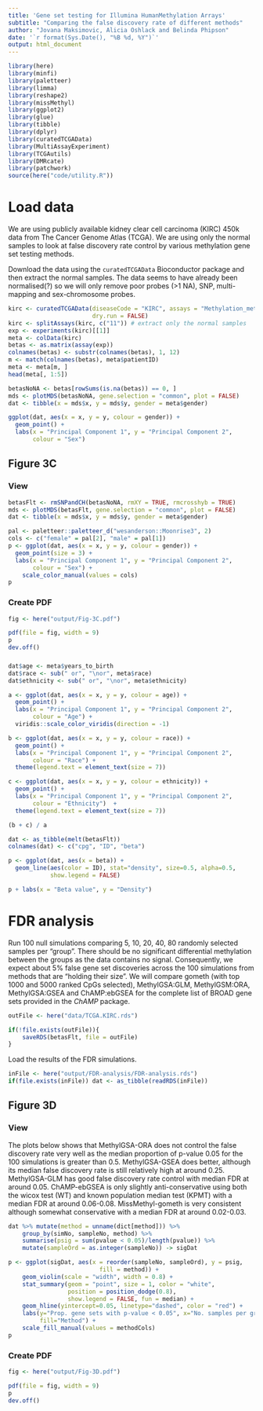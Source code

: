 ```yaml
---
title: 'Gene set testing for Illumina HumanMethylation Arrays'
subtitle: "Comparing the false discovery rate of different methods"
author: "Jovana Maksimovic, Alicia Oshlack and Belinda Phipson"
date: '`r format(Sys.Date(), "%B %d, %Y")`'
output: html_document
---
```


```r
library(here)
library(minfi)
library(paletteer)
library(limma)
library(reshape2)
library(missMethyl)
library(ggplot2)
library(glue)
library(tibble)
library(dplyr)
library(curatedTCGAData)
library(MultiAssayExperiment)
library(TCGAutils)
library(DMRcate)
library(patchwork)
source(here("code/utility.R"))
```

# Load data

We are using publicly available kidney clear cell carcinoma (KIRC) 450k data from The Cancer Genome Atlas (TCGA). We are using only the normal samples to look at false discovery rate control by various methylation gene set testing methods.

Download the data using the `curatedTCGAData` Bioconductor package and then extract the normal samples. The data seems to have already been normalised(?) so we will only remove poor probes (>1 NA), SNP, multi-mapping and sex-chromosome probes. 

```r
kirc <- curatedTCGAData(diseaseCode = "KIRC", assays = "Methylation_methyl450", 
                        dry.run = FALSE)
kirc <- splitAssays(kirc, c("11")) # extract only the normal samples
exp <- experiments(kirc)[[1]]
meta <- colData(kirc)
betas <- as.matrix(assay(exp))
colnames(betas) <- substr(colnames(betas), 1, 12)
m <- match(colnames(betas), meta$patientID)
meta <- meta[m, ]
head(meta[, 1:5])
```

```r
betasNoNA <- betas[rowSums(is.na(betas)) == 0, ]
mds <- plotMDS(betasNoNA, gene.selection = "common", plot = FALSE)
dat <- tibble(x = mds$x, y = mds$y, gender = meta$gender)

ggplot(dat, aes(x = x, y = y, colour = gender)) +
  geom_point() +
  labs(x = "Principal Component 1", y = "Principal Component 2", 
       colour = "Sex")
```

## Figure 3C
### View

```r
betasFlt <- rmSNPandCH(betasNoNA, rmXY = TRUE, rmcrosshyb = TRUE)
mds <- plotMDS(betasFlt, gene.selection = "common", plot = FALSE)
dat <- tibble(x = mds$x, y = mds$y, gender = meta$gender)

pal <- paletteer::paletteer_d("wesanderson::Moonrise3", 2)
cols <- c("female" = pal[2], "male" = pal[1])
p <- ggplot(dat, aes(x = x, y = y, colour = gender)) +
  geom_point(size = 3) +
  labs(x = "Principal Component 1", y = "Principal Component 2", 
       colour = "Sex") +
    scale_color_manual(values = cols)
p
```

### Create PDF
```r
fig <- here("output/Fig-3C.pdf")

pdf(file = fig, width = 9)
p
dev.off()
```

### {-}

```r
dat$age <- meta$years_to_birth
dat$race <- sub(" or", "\nor", meta$race)
dat$ethnicity <- sub(" or", "\nor", meta$ethnicity)

a <- ggplot(dat, aes(x = x, y = y, colour = age)) +
  geom_point() +
  labs(x = "Principal Component 1", y = "Principal Component 2", 
       colour = "Age") +
  viridis::scale_color_viridis(direction = -1)

b <- ggplot(dat, aes(x = x, y = y, colour = race)) +
  geom_point() +
  labs(x = "Principal Component 1", y = "Principal Component 2", 
       colour = "Race") +
  theme(legend.text = element_text(size = 7))

c <- ggplot(dat, aes(x = x, y = y, colour = ethnicity)) +
  geom_point() +
  labs(x = "Principal Component 1", y = "Principal Component 2", 
       colour = "Ethnicity")  +
  theme(legend.text = element_text(size = 7))

(b + c) / a
```

```r
dat <- as_tibble(melt(betasFlt))
colnames(dat) <- c("cpg", "ID", "beta")

p <- ggplot(dat, aes(x = beta)) + 
  geom_line(aes(color = ID), stat="density", size=0.5, alpha=0.5,
            show.legend = FALSE)

p + labs(x = "Beta value", y = "Density")
```

# FDR analysis

Run 100 null simulations comparing 5, 10, 20, 40, 80 randomly selected samples per "group". There should be no significant differential methylation between the groups as the data contains no signal. Consequently, we expect about 5% false gene set discoveries across the 100 simulations from methods that are "holding their size". We will compare gometh (with top 1000 and 5000 ranked CpGs selected), MethylGSA:GLM, MethylGSM:ORA, MethylGSA:GSEA and ChAMP:ebGSEA for the complete list of BROAD gene sets provided in the *ChAMP* package. 

```r
outFile <- here("data/TCGA.KIRC.rds")

if(!file.exists(outFile)){
    saveRDS(betasFlt, file = outFile)
}
```

Load the results of the FDR simulations.

```r
inFile <- here("output/FDR-analysis/FDR-analysis.rds")
if(file.exists(inFile)) dat <- as_tibble(readRDS(inFile))
```

## Figure 3D
### View

The plots below shows that MethylGSA-ORA does not control the false discovery rate very well as the median proportion of p-value 0.05 for the 100 simulations is greater than 0.5. MethylGSA-GSEA does better, although its median false discovery rate is still relatively high at around 0.25. MethylGSA-GLM has good false discovery rate control with median FDR at around 0.05. ChAMP-ebGSEA is only slightly anti-conservative using both the wicox test (WT) and known population median test (KPMT) with a median FDR at around 0.06-0.08. MissMethyl-gometh is very consistent although somewhat conservative with a median FDR at around 0.02-0.03. 

```r
dat %>% mutate(method = unname(dict[method])) %>%
    group_by(simNo, sampleNo, method) %>% 
    summarise(psig = sum(pvalue < 0.05)/length(pvalue)) %>%
    mutate(sampleOrd = as.integer(sampleNo)) -> sigDat

p <- ggplot(sigDat, aes(x = reorder(sampleNo, sampleOrd), y = psig, 
                          fill = method)) +
    geom_violin(scale = "width", width = 0.8) + 
    stat_summary(geom = "point", size = 1, color = "white",
                 position = position_dodge(0.8),
                 show.legend = FALSE, fun = median) +
    geom_hline(yintercept=0.05, linetype="dashed", color = "red") +
    labs(y="Prop. gene sets with p-value < 0.05", x="No. samples per group",
         fill="Method") +
    scale_fill_manual(values = methodCols)
p
```

### Create PDF
```r
fig <- here("output/Fig-3D.pdf")

pdf(file = fig, width = 9)
p
dev.off()
```

### {-}
